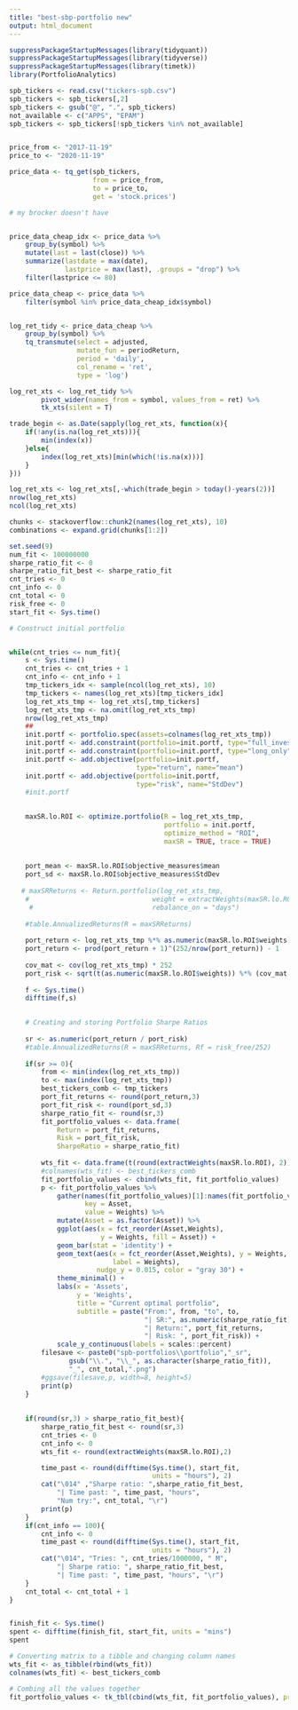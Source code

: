 ```yaml
---
title: "best-sbp-portfolio new"
output: html_document
---
```


```r
suppressPackageStartupMessages(library(tidyquant))
suppressPackageStartupMessages(library(tidyverse))
suppressPackageStartupMessages(library(timetk))
library(PortfolioAnalytics)
```


```r

spb_tickers <- read.csv("tickers-spb.csv")
spb_tickers <- spb_tickers[,2]
spb_tickers <- gsub("@", ".", spb_tickers)
not_available <- c("APPS", "EPAM")
spb_tickers <- spb_tickers[!spb_tickers %in% not_available]


price_from <- "2017-11-19"
price_to <- "2020-11-19"

price_data <- tq_get(spb_tickers,
                     from = price_from,
                     to = price_to,
                     get = 'stock.prices')

# my brocker doesn't have


price_data_cheap_idx <- price_data %>%
    group_by(symbol) %>%
    mutate(last = last(close)) %>%
    summarize(lastdate = max(date), 
              lastprice = max(last), .groups = "drop") %>%
    filter(lastprice <= 80)

price_data_cheap <- price_data %>%
    filter(symbol %in% price_data_cheap_idx$symbol)


log_ret_tidy <- price_data_cheap %>%
    group_by(symbol) %>%
    tq_transmute(select = adjusted,
                 mutate_fun = periodReturn,
                 period = 'daily',
                 col_rename = 'ret',
                 type = 'log')

log_ret_xts <- log_ret_tidy %>%
        pivot_wider(names_from = symbol, values_from = ret) %>%
        tk_xts(silent = T)

trade_begin <- as.Date(sapply(log_ret_xts, function(x){
    if(!any(is.na(log_ret_xts))){
        min(index(x))
    }else{
        index(log_ret_xts)[min(which(!is.na(x)))]
    }
}))

log_ret_xts <- log_ret_xts[,-which(trade_begin > today()-years(2))]
nrow(log_ret_xts)
ncol(log_ret_xts)

chunks <- stackoverflow::chunk2(names(log_ret_xts), 10)
combinations <- expand.grid(chunks[1:2])
```


```r
set.seed(9)
num_fit <- 100000000
sharpe_ratio_fit <- 0
sharpe_ratio_fit_best <- sharpe_ratio_fit
cnt_tries <- 0
cnt_info <- 0
cnt_total <- 0
risk_free <- 0
start_fit <- Sys.time()

# Construct initial portfolio


while(cnt_tries <= num_fit){
    s <- Sys.time()
    cnt_tries <- cnt_tries + 1
    cnt_info <- cnt_info + 1
    tmp_tickers_idx <- sample(ncol(log_ret_xts), 10)
    tmp_tickers <- names(log_ret_xts)[tmp_tickers_idx]
    log_ret_xts_tmp <- log_ret_xts[,tmp_tickers]
    log_ret_xts_tmp <- na.omit(log_ret_xts_tmp)
    nrow(log_ret_xts_tmp)
    ##
    init.portf <- portfolio.spec(assets=colnames(log_ret_xts_tmp))
    init.portf <- add.constraint(portfolio=init.portf, type="full_investment")
    init.portf <- add.constraint(portfolio=init.portf, type="long_only")
    init.portf <- add.objective(portfolio=init.portf, 
                                type="return", name="mean")
    init.portf <- add.objective(portfolio=init.portf, 
                                type="risk", name="StdDev")
    #init.portf 

    
    maxSR.lo.ROI <- optimize.portfolio(R = log_ret_xts_tmp, 
                                       portfolio = init.portf, 
                                       optimize_method = "ROI", 
                                       maxSR = TRUE, trace = TRUE)
    
   
    port_mean <- maxSR.lo.ROI$objective_measures$mean
    port_sd <- maxSR.lo.ROI$objective_measures$StdDev
   
   # maxSRReturns <- Return.portfolio(log_ret_xts_tmp, 
    #                               weight = extractWeights(maxSR.lo.ROI), 
     #                              rebalance_on = "days")
    
    #table.AnnualizedReturns(R = maxSRReturns)
    
    port_return <- log_ret_xts_tmp %*% as.numeric(maxSR.lo.ROI$weights)
    port_return <- prod(port_return + 1)^(252/nrow(port_return)) - 1
    
    cov_mat <- cov(log_ret_xts_tmp) * 252
    port_risk <- sqrt(t(as.numeric(maxSR.lo.ROI$weights)) %*% (cov_mat %*% as.numeric(maxSR.lo.ROI$weights)))
    
    f <- Sys.time()
    difftime(f,s)

    
    # Creating and storing Portfolio Sharpe Ratios
    
    sr <- as.numeric(port_return / port_risk)
    #table.AnnualizedReturns(R = maxSRReturns, Rf = risk_free/252)
    
    if(sr >= 0){
        from <- min(index(log_ret_xts_tmp))
        to <- max(index(log_ret_xts_tmp))
        best_tickers_comb <- tmp_tickers 
        port_fit_returns <- round(port_return,3)
        port_fit_risk <- round(port_sd,3)
        sharpe_ratio_fit <- round(sr,3)
        fit_portfolio_values <- data.frame(
            Return = port_fit_returns,
            Risk = port_fit_risk,
            SharpeRatio = sharpe_ratio_fit)
        
        wts_fit <- data.frame(t(round(extractWeights(maxSR.lo.ROI), 2)))
        #colnames(wts_fit) <- best_tickers_comb
        fit_portfolio_values <- cbind(wts_fit, fit_portfolio_values)
        p <- fit_portfolio_values %>%
            gather(names(fit_portfolio_values)[1]:names(fit_portfolio_values)[length(names(fit_portfolio_values))-3], 
                   key = Asset,
                   value = Weights) %>%
            mutate(Asset = as.factor(Asset)) %>%
            ggplot(aes(x = fct_reorder(Asset,Weights), 
                       y = Weights, fill = Asset)) +
            geom_bar(stat = 'identity') +
            geom_text(aes(x = fct_reorder(Asset,Weights), y = Weights,
                          label = Weights), 
                      nudge_y = 0.015, color = "gray 30") +
            theme_minimal() +
            labs(x = 'Assets', 
                 y = 'Weights', 
                 title = "Current optimal portfolio",
                 subtitle = paste("From:", from, "to", to,
                                  "| SR:", as.numeric(sharpe_ratio_fit),
                                  "| Return:", port_fit_returns,
                                  "| Risk: ", port_fit_risk)) +
            scale_y_continuous(labels = scales::percent)
        filesave <- paste0("spb-portfolios\\portfolio","_sr",
               gsub("\\.", "\\_", as.character(sharpe_ratio_fit)),
               "_", cnt_total,".png")
        #ggsave(filesave,p, width=8, height=5)
        print(p)
    }
    
    
    if(round(sr,3) > sharpe_ratio_fit_best){
        sharpe_ratio_fit_best <- round(sr,3)
        cnt_tries <- 0
        cnt_info <- 0
        wts_fit <- round(extractWeights(maxSR.lo.ROI),2)

        time_past <- round(difftime(Sys.time(), start_fit, 
                                    units = "hours"), 2)
        cat("\014" ,"Sharpe ratio: ",sharpe_ratio_fit_best,
            "| Time past: ", time_past, "hours", 
            "Num try:", cnt_total, "\r")
        print(p)
    }
    if(cnt_info == 100){
        cnt_info <- 0
        time_past <- round(difftime(Sys.time(), start_fit, 
                                    units = "hours"), 2)
        cat("\014", "Tries: ", cnt_tries/1000000, " M", 
            "| Sharpe ratio: ", sharpe_ratio_fit_best, 
            "| Time past: ", time_past, "hours", "\r")
    }
    cnt_total <- cnt_total + 1
}


finish_fit <- Sys.time()
spent <- difftime(finish_fit, start_fit, units = "mins")
spent

# Converting matrix to a tibble and changing column names
wts_fit <- as_tibble(rbind(wts_fit))
colnames(wts_fit) <- best_tickers_comb

# Combing all the values together
fit_portfolio_values <- tk_tbl(cbind(wts_fit, fit_portfolio_values), preserve_index = F)
```
